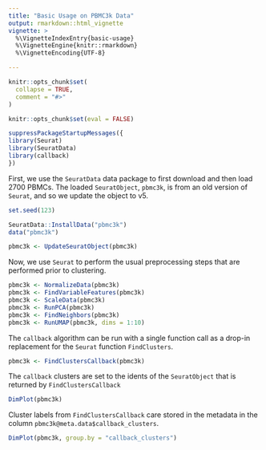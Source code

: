 ```yaml
---
title: "Basic Usage on PBMC3k Data"
output: rmarkdown::html_vignette
vignette: >
  %\VignetteIndexEntry{basic-usage}
  %\VignetteEngine{knitr::rmarkdown}
  %\VignetteEncoding{UTF-8}

---
```


```r
knitr::opts_chunk$set(
  collapse = TRUE,
  comment = "#>"
)

knitr::opts_chunk$set(eval = FALSE)

```

```r
suppressPackageStartupMessages({
library(Seurat)
library(SeuratData)
library(callback)
})
```


First, we use the `SeuratData` data package to first download and then load
2700 PBMCs. The loaded `SeuratObject`, `pbmc3k`, is from an old version of 
`Seurat`, and so we update the object to v5.

```r
set.seed(123)

SeuratData::InstallData("pbmc3k")
data("pbmc3k")

pbmc3k <- UpdateSeuratObject(pbmc3k)
```

Now, we use `Seurat` to perform the usual preprocessing steps that are performed prior to clustering.

```r
pbmc3k <- NormalizeData(pbmc3k)
pbmc3k <- FindVariableFeatures(pbmc3k)
pbmc3k <- ScaleData(pbmc3k)
pbmc3k <- RunPCA(pbmc3k)
pbmc3k <- FindNeighbors(pbmc3k)
pbmc3k <- RunUMAP(pbmc3k, dims = 1:10)
```

The `callback` algorithm can be run with a single function call as a drop-in
replacement for the `Seurat` function `FindClusters`.

```r
pbmc3k <- FindClustersCallback(pbmc3k)
```

The `callback`  clusters are set to the idents of the `SeuratObject` that is
returned by `FindClustersCallback`

```r
DimPlot(pbmc3k)
```

Cluster labels from `FindClustersCallback` care stored in the metadata in the
column `pbmc3k@meta.data$callback_clusters`.

```r
DimPlot(pbmc3k, group.by = "callback_clusters")
```
